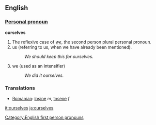==English==

{{rank|offer|promise|obliged|911|ourselves|pale|happiness|religion}}

===[[Personal pronoun]]===
'''ourselves'''
# The reflexive case of ''[[we]]'', the second person plural personal pronoun.
# us (referring to us, when we have already been mentioned).
#:''We should keep this for ourselves.'' 
# we (used as an intensifier)
#:''We did it ourselves.''

===Translations===
* [[Romanian]]: [[înşine]] ''m'', [[însene]] ''f''

[[Category:English first person pronouns]]

[[it:ourselves]]
[[ja:ourselves]]